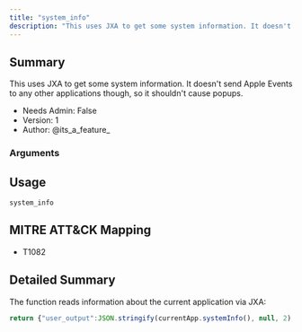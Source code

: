 ```yaml
---
title: "system_info"
description: "This uses JXA to get some system information. It doesn't send Apple Events to any other applications though, so it shouldn't cause popups."
---
```


## Summary

This uses JXA to get some system information. It doesn't send Apple Events to any other applications though, so it shouldn't cause popups. 
- Needs Admin: False  
- Version: 1  
- Author: @its_a_feature_  

### Arguments

## Usage

```
system_info
```

## MITRE ATT&CK Mapping

- T1082  
## Detailed Summary
The function reads information about the current application via JXA:
```javascript
return {"user_output":JSON.stringify(currentApp.systemInfo(), null, 2), "completed": true};
```

